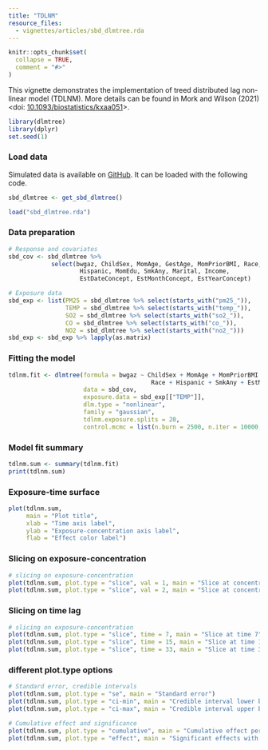 ```yaml
---
title: "TDLNM"
resource_files:
  - vignettes/articles/sbd_dlmtree.rda
---
```


```r
knitr::opts_chunk$set(
  collapse = TRUE,
  comment = "#>"
)
```

This vignette demonstrates the implementation of treed distributed lag non-linear model (TDLNM). More details can be found in Mork and Wilson (2021) <doi: [10.1093/biostatistics/kxaa051](https://doi.org/10.1093/biostatistics/kxaa051)>.

```r
library(dlmtree)
library(dplyr)
set.seed(1)
```

### Load data

Simulated data is available on [GitHub](https://github.com/danielmork/dlmtree/tree/master/vignettes/articles). It can be loaded with the following code.

```r
sbd_dlmtree <- get_sbd_dlmtree()
```


```r
load("sbd_dlmtree.rda")
```


### Data preparation
```r
# Response and covariates
sbd_cov <- sbd_dlmtree %>% 
            select(bwgaz, ChildSex, MomAge, GestAge, MomPriorBMI, Race,
                    Hispanic, MomEdu, SmkAny, Marital, Income,
                    EstDateConcept, EstMonthConcept, EstYearConcept)

# Exposure data
sbd_exp <- list(PM25 = sbd_dlmtree %>% select(starts_with("pm25_")),
                TEMP = sbd_dlmtree %>% select(starts_with("temp_")),
                SO2 = sbd_dlmtree %>% select(starts_with("so2_")),
                CO = sbd_dlmtree %>% select(starts_with("co_")),
                NO2 = sbd_dlmtree %>% select(starts_with("no2_")))
sbd_exp <- sbd_exp %>% lapply(as.matrix)
```

### Fitting the model
```r
tdlnm.fit <- dlmtree(formula = bwgaz ~ ChildSex + MomAge + MomPriorBMI + 
                                        Race + Hispanic + SmkAny + EstMonthConcept,
                     data = sbd_cov,
                     exposure.data = sbd_exp[["TEMP"]],
                     dlm.type = "nonlinear",
                     family = "gaussian",
                     tdlnm.exposure.splits = 20,
                     control.mcmc = list(n.burn = 2500, n.iter = 10000, n.thin = 5))
```

### Model fit summary
```r
tdlnm.sum <- summary(tdlnm.fit)
print(tdlnm.sum)
```

### Exposure-time surface
```r
plot(tdlnm.sum, 
     main = "Plot title", 
     xlab = "Time axis label", 
     ylab = "Exposure-concentration axis label", 
     flab = "Effect color label")
```

### Slicing on exposure-concentration
```r
# slicing on exposure-concentration
plot(tdlnm.sum, plot.type = "slice", val = 1, main = "Slice at concentration 1") 
plot(tdlnm.sum, plot.type = "slice", val = 2, main = "Slice at concentration 2")
```

### Slicing on time lag
```r
# slicing on exposure-concentration
plot(tdlnm.sum, plot.type = "slice", time = 7, main = "Slice at time 7")
plot(tdlnm.sum, plot.type = "slice", time = 15, main = "Slice at time 15")
plot(tdlnm.sum, plot.type = "slice", time = 33, main = "Slice at time 33")
```

### different plot.type options
```r
# Standard error, credible intervals
plot(tdlnm.sum, plot.type = "se", main = "Standard error")  
plot(tdlnm.sum, plot.type = "ci-min", main = "Credible interval lower bound")
plot(tdlnm.sum, plot.type = "ci-max", main = "Credible interval upper bound")
```

```r
# Cumulative effect and significance
plot(tdlnm.sum, plot.type = "cumulative", main = "Cumulative effect per exposure-concentration")
plot(tdlnm.sum, plot.type = "effect", main = "Significant effects with directions")
```





